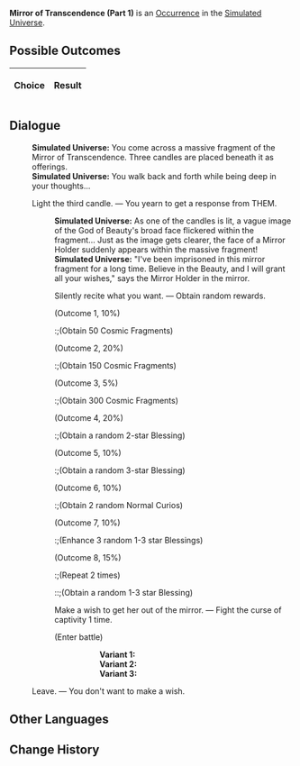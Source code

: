 {{Simulated Universe Event Infobox
|title         = Mirror of Transcendence (Part 1)
|image         = Random Event Normal.png
|type          =
|domains_su    = Occurrence
|domains_ext   = Occurrence
|domains_swarm = 
|domains_gng   = 
|requirements  =
|prev          = {{tx}}
|next          = {{tx}}
|indexRewards  =
|characters    = 
}}
'''Mirror of Transcendence (Part 1)''' is an [[Simulated Universe/Occurrence|Occurrence]] in the [[Simulated Universe]].

==Possible Outcomes==
{| class="article-table"
!Choice
!Result

|}

<!--
==Gameplay Notes==

-->
==Dialogue==
{{Dialogue Start}}
:'''Simulated Universe:''' You come across a massive fragment of the Mirror of Transcendence. Three candles are placed beneath it as offerings.
:'''Simulated Universe:''' You walk back and forth while being deep in your thoughts...
:{{DIcon|Star}} Light the third candle. &mdash; You yearn to get a response from THEM.
::'''Simulated Universe:''' As one of the candles is lit, a vague image of the God of Beauty's broad face flickered within the fragment... Just as the image gets clearer, the face of a Mirror Holder suddenly appears within the massive fragment!
::'''Simulated Universe:''' "I've been imprisoned in this mirror fragment for a long time. Believe in the Beauty, and I will grant all your wishes," says the Mirror Holder in the mirror.
::{{DIcon|Star}} Silently recite what you want. &mdash; Obtain random rewards.
::;(Outcome 1, 10%)
:::;(Obtain 50 Cosmic Fragments)
::;(Outcome 2, 20%)
:::;(Obtain 150 Cosmic Fragments)
::;(Outcome 3, 5%)
:::;(Obtain 300 Cosmic Fragments)
::;(Outcome 4, 20%)
:::;(Obtain a random 2-star Blessing)
::;(Outcome 5, 10%)
:::;(Obtain a random 3-star Blessing)
::;(Outcome 6, 10%)
:::;(Obtain 2 random Normal Curios)
::;(Outcome 7, 10%)
:::;(Enhance 3 random 1-3 star Blessings)
::;(Outcome 8, 15%)
:::;(Repeat 2 times)
::::;(Obtain a random 1-3 star Blessing)
::{{DIcon|Star}} Make a wish to get her out of the mirror. &mdash; Fight the curse of captivity 1 time.
::;(Enter battle)
::::'''Variant 1:''' {{Enemy List|Everwinter Shadewalker*2/ATK +%, DEF +%, HP +%, SPD +%, Toughness +%;Guardian Shadow (Bug)*1/ATK +%, DEF +%, HP +%, SPD +%, Toughness +%}}
::::'''Variant 2:''' {{Enemy List|Imaginary Weaver*2/ATK +%, DEF +%, HP +%, SPD +%, Toughness +%;Decaying Shadow (Bug)*1/ATK +%, DEF +%, HP +%, SPD +%, Toughness +%}}
::::'''Variant 3:''' {{Enemy List|Mara-Struck Soldier*2/ATK +%, DEF +%, HP +%, SPD +%, Toughness +%;The Ascended (Bug)*1/ATK +%, DEF +%, HP +%, SPD +%, Toughness +%}}
:{{DIcon|Star}} Leave. &mdash; You don't want to make a wish.
{{Dialogue End}}

==Other Languages==
{{Other Languages
|en   = Mirror of Transcendence (Part 1)
|zhs  = 超验之镜（其一）
|zht  = 超驗之鏡（其一）
|ja   = {{Rubi|超越|ちょうえつ}}の{{Rubi|鏡|かがみ}}（その1）
|ko   = 초월의 거울 (1)
|es   = Espejo de la Trascendencia (I)
|fr   = Miroir de la transcendance (partie&nbsp;1)
|ru   = Трансцендентальное зеркало I
|th   = กระจกแจ้งประจักษ์ 1
|vi   = Gương Siêu Việt 1
|de   = Spiegel der Transzendenz (Teil 1)
|id   = Cermin Transenden (1)
|pt   = Espelho da Transcendência (Parte 1)
}}

==Change History==
{{Change History|<!--unknown-->}}
